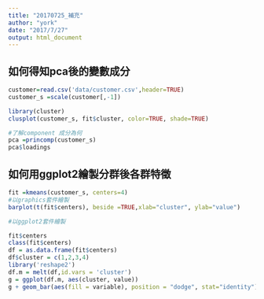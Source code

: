 ```yaml
---
title: "20170725_補充"
author: "york"
date: "2017/7/27"
output: html_document
---
```


## 如何得知pca後的變數成分
```r
customer=read.csv('data/customer.csv',header=TRUE)
customer_s =scale(customer[,-1])

library(cluster)
clusplot(customer_s, fit$cluster, color=TRUE, shade=TRUE)

#了解component 成分為何
pca =princomp(customer_s)
pca$loadings

```


## 如何用ggplot2繪製分群後各群特徵
```r
fit =kmeans(customer_s, centers=4)
#以graphics套件繪製
barplot(t(fit$centers), beside =TRUE,xlab="cluster", ylab="value")

#以ggplot2套件繪製

fit$centers
class(fit$centers)
df = as.data.frame(fit$centers)
df$cluster = c(1,2,3,4)
library('reshape2')
df.m = melt(df,id.vars = 'cluster')
g = ggplot(df.m, aes(cluster, value))   
g + geom_bar(aes(fill = variable), position = "dodge", stat="identity")

```